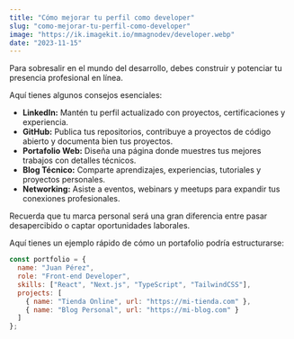 ```yaml
---
title: "Cómo mejorar tu perfil como developer"
slug: "como-mejorar-tu-perfil-como-developer"
image: "https://ik.imagekit.io/mmagnodev/developer.webp"
date: "2023-11-15"
---
```


Para sobresalir en el mundo del desarrollo, debes construir y potenciar tu presencia profesional en línea.

Aquí tienes algunos consejos esenciales:

- **LinkedIn:** Mantén tu perfil actualizado con proyectos, certificaciones y experiencia.
- **GitHub:** Publica tus repositorios, contribuye a proyectos de código abierto y documenta bien tus proyectos.
- **Portafolio Web:** Diseña una página donde muestres tus mejores trabajos con detalles técnicos.
- **Blog Técnico:** Comparte aprendizajes, experiencias, tutoriales y proyectos personales.
- **Networking:** Asiste a eventos, webinars y meetups para expandir tus conexiones profesionales.

Recuerda que tu marca personal será una gran diferencia entre pasar desapercibido o captar oportunidades laborales.

Aquí tienes un ejemplo rápido de cómo un portafolio podría estructurarse:

```javascript
const portfolio = {
  name: "Juan Pérez",
  role: "Front-end Developer",
  skills: ["React", "Next.js", "TypeScript", "TailwindCSS"],
  projects: [
    { name: "Tienda Online", url: "https://mi-tienda.com" },
    { name: "Blog Personal", url: "https://mi-blog.com" }
  ]
};

